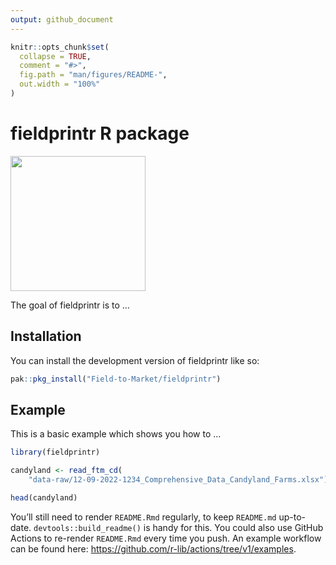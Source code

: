 ```yaml
---
output: github_document
---
```


<!-- README.md is generated from README.Rmd. Please edit that file -->

```r
knitr::opts_chunk$set(
  collapse = TRUE,
  comment = "#>",
  fig.path = "man/figures/README-",
  out.width = "100%"
)
```

# fieldprintr R package

[![](man/figures/sticker.png){width="216"}](https://field-to-market.github.io/fieldprintr/)

<!-- badges: start -->

<!-- badges: end -->

The goal of fieldprintr is to ...

## Installation

You can install the development version of fieldprintr like so:

``` r
pak::pkg_install("Field-to-Market/fieldprintr")
```

## Example

This is a basic example which shows you how to ...

```r
library(fieldprintr)

candyland <- read_ftm_cd(
    "data-raw/12-09-2022-1234_Comprehensive_Data_Candyland_Farms.xlsx")

head(candyland)
```

You'll still need to render `README.Rmd` regularly, to keep `README.md` up-to-date. `devtools::build_readme()` is handy for this. You could also use GitHub Actions to re-render `README.Rmd` every time you push. An example workflow can be found here: <https://github.com/r-lib/actions/tree/v1/examples>.
